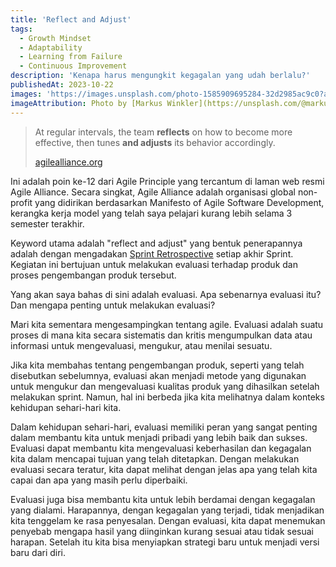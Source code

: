 ```yaml
---
title: 'Reflect and Adjust'
tags:
  - Growth Mindset
  - Adaptability
  - Learning from Failure
  - Continuous Improvement
description: 'Kenapa harus mengungkit kegagalan yang udah berlalu?'
publishedAt: 2023-10-22
images: 'https://images.unsplash.com/photo-1585909695284-32d2985ac9c0?auto=format&fit=crop&q=80&ixlib=rb-4.0.3&ixid=M3wxMjA3fDB8MHxwaG90by1wYWdlfHx8fGVufDB8fHx8fA%3D%3D'
imageAttribution: Photo by [Markus Winkler](https://unsplash.com/@markuswinkler?utm_content=creditCopyText&utm_medium=referral&utm_source=unsplash) on [Unsplash](https://unsplash.com/photos/black-and-white-typewriter-on-white-table--fRAIQHKcc0?utm_content=creditCopyText&utm_medium=referral&utm_source=unsplash)
---
```


> At regular intervals, the team **reflects** on how to become more effective, then tunes **and adjusts** its behavior accordingly.
>
> [agilealliance.org](agilealliance.org)

Ini adalah poin ke-12 dari Agile Principle yang tercantum di laman web resmi Agile Alliance. Secara singkat, Agile Alliance adalah organisasi global non-profit yang didirikan berdasarkan Manifesto of Agile Software Development, kerangka kerja model yang telah saya pelajari kurang lebih selama 3 semester terakhir.

Keyword utama adalah "reflect and adjust" yang bentuk penerapannya adalah dengan mengadakan [Sprint Retrospective](https://www.scrum.org/resources/what-is-a-sprint-retrospective) setiap akhir Sprint. Kegiatan ini bertujuan untuk melakukan evaluasi terhadap produk dan proses pengembangan produk tersebut.

Yang akan saya bahas di sini adalah evaluasi. Apa sebenarnya evaluasi itu? Dan mengapa penting untuk melakukan evaluasi?

Mari kita sementara mengesampingkan tentang agile. Evaluasi adalah suatu proses di mana kita secara sistematis dan kritis mengumpulkan data atau informasi untuk mengevaluasi, mengukur, atau menilai sesuatu.

Jika kita membahas tentang pengembangan produk, seperti yang telah disebutkan sebelumnya, evaluasi akan menjadi metode yang digunakan untuk mengukur dan mengevaluasi kualitas produk yang dihasilkan setelah melakukan sprint. Namun, hal ini berbeda jika kita melihatnya dalam konteks kehidupan sehari-hari kita.

Dalam kehidupan sehari-hari, evaluasi memiliki peran yang sangat penting dalam membantu kita untuk menjadi pribadi yang lebih baik dan sukses. Evaluasi dapat membantu kita mengevaluasi keberhasilan dan kegagalan kita dalam mencapai tujuan yang telah ditetapkan. Dengan melakukan evaluasi secara teratur, kita dapat melihat dengan jelas apa yang telah kita capai dan apa yang masih perlu diperbaiki.

Evaluasi juga bisa membantu kita untuk lebih berdamai dengan kegagalan yang dialami. Harapannya, dengan kegagalan yang terjadi, tidak menjadikan kita tenggelam ke rasa penyesalan. Dengan evaluasi, kita dapat menemukan penyebab mengapa hasil yang diinginkan kurang sesuai atau tidak sesuai harapan. Setelah itu kita bisa menyiapkan strategi baru untuk menjadi versi baru dari diri.
